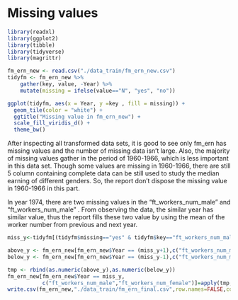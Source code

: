 # Missing values

```r
library(readxl)
library(ggplot2)
library(tibble)
library(tidyverse)
library(magrittr)
```


```r
fm_ern_new <- read.csv("./data_train/fm_ern_new.csv")
tidyfm <- fm_ern_new %>% 
    gather(key, value, -Year) %>% 
    mutate(missing = ifelse(value=="N", "yes", "no"))

ggplot(tidyfm, aes(x = Year, y =key , fill = missing)) +
  geom_tile(color = "white") + 
  ggtitle("Missing value in fm_ern_new") +
  scale_fill_viridis_d() + 
  theme_bw()
```

After inspecting all transformed data sets, it is good to see only  fm_ern has missing values and the number of missing data isn't large. Also, the majority of missing values gather in the period of 1960-1966, which is less important in this data set. Though some values are missing in 1960-1966, there are still 5 column containing complete data can be still used to study the median earning of different genders. So, the report don't dispose the missing value in 1960-1966 in this part.

In year 1974, there are two missing values in the "ft_workers_num_male" and "ft_workers_num_male" . From observing the data, the similar year has similar value, thus the report fills these two value by using the mean of the worker number from previous and next year. 


```r
miss_y<-tidyfm[(tidyfm$missing=="yes" & tidyfm$key=="ft_workers_num_male"),]$Year[1]

above_y <- fm_ern_new[fm_ern_new$Year == (miss_y+1),c("ft_workers_num_male","ft_workers_num_female")]
below_y <- fm_ern_new[fm_ern_new$Year == (miss_y-1),c("ft_workers_num_male","ft_workers_num_female")]

tmp <- rbind(as.numeric(above_y),as.numeric(below_y))
fm_ern_new[fm_ern_new$Year == miss_y, 
           c("ft_workers_num_male","ft_workers_num_female")]=apply(tmp,2,mean)
write.csv(fm_ern_new,"./data_train/fm_ern_final.csv",row.names=FALSE,col.names=TRUE,sep=',')
```

